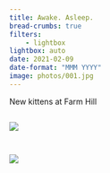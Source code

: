 ```yaml
---
title: Awake. Asleep.
bread-crumbs: true
filters:
    - lightbox
lightbox: auto
date: 2021-02-09
date-format: "MMM YYYY"
image: photos/001.jpg
---
```


New kittens at Farm Hill

::: {style="display: grid;grid-template-columns: repeat(auto-fill, minmax(250px, 1fr));grid-gap: 1em;"}


![](photos/001.jpg){group="my-gallery"}

![](photos/002.jpg){group="my-gallery"}

:::
